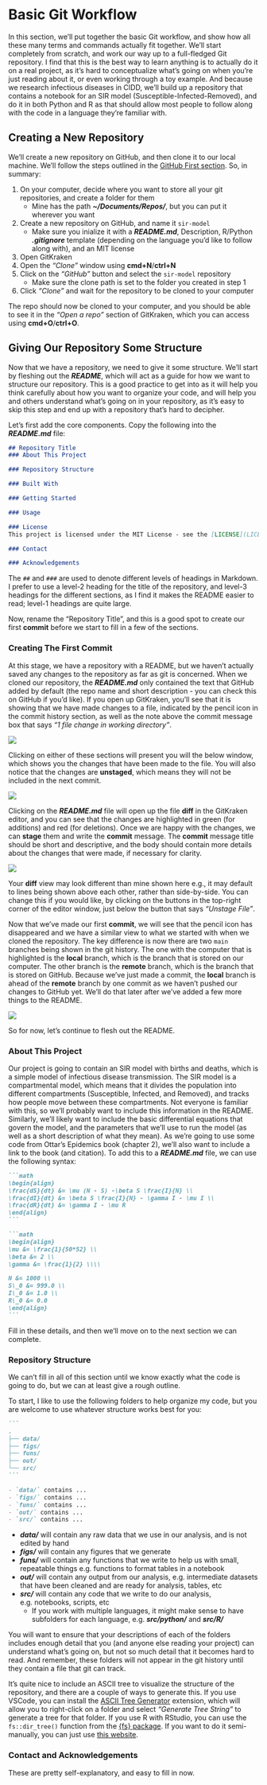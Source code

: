 # Basic Git Workflow

In this section, we'll put together the basic Git workflow, and show how all these many terms and commands actually fit together.
We'll start completely from scratch, and work our way up to a full-fledged Git repository.
I find that this is the best way to learn anything is to actually do it on a real project, as it's hard to conceptualize what's going on when you're just reading about it, or even working through a toy example.
And because we research infectious diseases in CIDD, we'll build up a repository that contains a notebook for an SIR model (Susceptible-Infected-Removed), and do it in both Python and R as that should allow most people to follow along with the code in a language they're familiar with.

## Creating a New Repository

We'll create a new repository on GitHub, and then clone it to our local machine.
We'll follow the steps outlined in the [GitHub First section](making-your-first-repo.qmd#github-first).
So, in summary:

1. On your computer, decide where you want to store all your git repositories, and create a folder for them
    - Mine has the path ***~/Documents/Repos/***, but you can put it wherever you want
2. Create a new repository on GitHub, and name it `sir-model`
    - Make sure you inialize it with a ***README.md***, Description, R/Python ***.gitignore*** template (depending on the language you'd like to follow along with), and an MIT license
3. Open GitKraken
4. Open the *"Clone"* window using **cmd+N**/**ctrl+N**
5. Click on the *"GitHub"* button and select the `sir-model` repository
    - Make sure the clone path is set to the folder you created in step 1
6. Click *"Clone"* and wait for the repository to be cloned to your computer

The repo should now be cloned to your computer, and you should be able to see it in the *"Open a repo"* section of GitKraken, which you can access using **cmd+O**/**ctrl+O**.

## Giving Our Repository Some Structure

Now that we have a repository, we need to give it some structure.
We'll start by fleshing out the ***README***, which will act as a guide for how we want to structure our repository.
This is a good practice to get into as it will help you think carefully about how you want to organize your code, and will help you and others understand what's going on in your repository, as it's easy to skip this step and end up with a repository that's hard to decipher.

Let's first add the core components.
Copy the following into the ***README.md*** file:

```markdown
## Repository Title
### About This Project

### Repository Structure

### Built With

### Getting Started

### Usage

### License
This project is licensed under the MIT License - see the [LICENSE](LICENSE) file for details

### Contact

### Acknowledgements
```

::: {.callout-note}

The `##` and `###` are used to denote different levels of headings in Markdown.
I prefer to use a level-2 heading for the title of the repository, and level-3 headings for the different sections, as I find it makes the README easier to read; level-1 headings are quite large.

:::

Now, rename the "Repository Title", and this is a good spot to create our first **commit** before we start to fill in a few of the sections.

### Creating The First Commit

At this stage, we have a repository with a README, but we haven't actually saved any changes to the repository as far as git is concerned.
When we cloned our repository, the ***README.md*** only contained the text that GitHub added by default (the repo name and short description - you can check this on GitHub if you'd like).
If you open up GitKraken, you'll see that it is showing that we have made changes to a file, indicated by the pencil icon in the commit history section, as well as the note above the commit message box that says *"1 file change in working directory"*.

![](figs/Basic-workflow_first-commit-changes01.png)

Clicking on either of these sections will present you will the below window, which shows you the changes that have been made to the file.
You will also notice that the changes are **unstaged**, which means they will not be included in the next commit.

![](figs/Basic-workflow_first-commit-changes02.png)

Clicking on the ***README.md*** file will open up the file **diff** in the GitKraken editor, and you can see that the changes are highlighted in green (for additions) and red (for deletions).
Once we are happy with the changes, we can **stage** them and write the **commit** message.
The **commit** message title should be short and descriptive, and the body should contain more details about the changes that were made, if necessary for clarity.

![](figs/Basic-workflow_first-commit-changes03.png)

::: {.callout-note}

Your **diff** view may look different than mine shown here e.g., it may default to lines being shown above each other, rather than side-by-side.
You can change this if you would like, by clicking on the buttons in the top-right corner of the editor window, just below the button that says *"Unstage File"*.

:::

Now that we've made our first **commit**, we will see that the pencil icon has disappeared and we have a similar view to what we started with when we cloned the repository.
The key difference is now there are two `main` branches being shown in the git history.
The one with the computer that is highlighted is the **local** branch, which is the branch that is stored on our computer.
The other branch is the **remote** branch, which is the branch that is stored on GitHub.
Because we've just made a commit, the **local** branch is ahead of the **remote** branch by one commit as we haven't pushed our changes to GitHub yet.
We'll do that later after we've added a few more things to the README.

![](figs/Basic-workflow_first-commit-changes04.png)

So for now, let's continue to flesh out the README.

### About This Project

Our project is going to contain an SIR model with births and deaths, which is a simple model of infectious disease transmission.
The SIR model is a compartmental model, which means that it divides the population into different compartments (Susceptible, Infected, and Removed), and tracks how people move between these compartments.
Not everyone is familiar with this, so we'll probably want to include this information in the README.
Similarly, we'll likely want to include the basic differential equations that govern the model, and the parameters that we'll use to run the model (as well as a short description of what they mean).
As we're going to use some code from Ottar's Epidemics book (chapter 2), we'll also want to include a link to the book (and citation).
To add this to a ***README.md*** file, we can use the following syntax:

````markdown
```math
\begin{align}
\frac{dS}{dt} &= \mu (N - S) -\beta S \frac{I}{N} \\
\frac{dI}{dt} &= \beta S \frac{I}{N} - \gamma I - \mu I \\
\frac{dR}{dt} &= \gamma I - \mu R
\end{align}
```

```math
\begin{align}
\mu &= \frac{1}{50*52} \\
\beta &= 2 \\
\gamma &= \frac{1}{2} \\\\

N &= 1000 \\
S\_0 &= 999.0 \\
I\_0 &= 1.0 \\
R\_0 &= 0.0
\end{align}
```
````

Fill in these details, and then we'll move on to the next section we can complete.

### Repository Structure

We can't fill in all of this section until we know exactly what the code is going to do, but we can at least give a rough outline.

To start, I like to use the following folders to help organize my code, but you are welcome to use whatever structure works best for you:

````markdown
```
.
├── data/
├── figs/
├── funs/
├── out/
└── src/
```

- `data/` contains ...
- `figs/` contains ...
- `funs/` contains ...
- `out/` contains ...
- `src/` contains ...
````

- ***data/*** will contain any raw data that we use in our analysis, and is not edited by hand
- ***figs/*** will contain any figures that we generate
- ***funs/*** will contain any functions that we write to help us with small, repeatable things e.g. functions to format tables in a notebook
- ***out/*** will contain any output from our analysis, e.g. intermediate datasets that have been cleaned and are ready for analysis, tables, etc
- ***src/*** will contain any code that we write to do our analysis, e.g. notebooks, scripts, etc
    - If you work with multiple languages, it might make sense to have subfolders for each language, e.g. ***src/python/*** and ***src/R/***

You will want to ensure that your descriptions of each of the folders includes enough detail that you (and anyone else reading your project) can understand what's going on, but not so much detail that it becomes hard to read.
And remember, these folders will not appear in the git history until they contain a file that git can track.

It's quite nice to include an ASCII tree to visualize the structure of the repository, and there are a couple of ways to generate this.
If you use VSCode, you can install the [ASCII Tree Generator](https://marketplace.visualstudio.com/items?itemName=aprilandjan.ascii-tree-generator) extension, which will allow you to right-click on a folder and select *"Generate Tree String"* to generate a tree for that folder.
If you use R with RStudio, you can use the `fs::dir_tree()` function from the [{fs} package](https://fs.r-lib.org).
If you want to do it semi-manually, you can just use [this website](https://tree.nathanfriend.io/?s=(%27options!(%27fancy!true~fullPath!false~trailingSlash!true~rootDot!false)~5(%275%27Edit%20me%20to%20generate4a0nic6tre6*diagram%27%3A3*%3A%7D4Use%20indentation0to%20indicat6fil6and3folder3nesting.02You%20can%20even32us6*2markdown3*2bullets%27%3A%27)~version!%271%27)*%20%2004*2-%2030*4%5Cn*5source!6e3%01654320*).

### Contact and Acknowledgements

These are pretty self-explanatory, and easy to fill in now.

